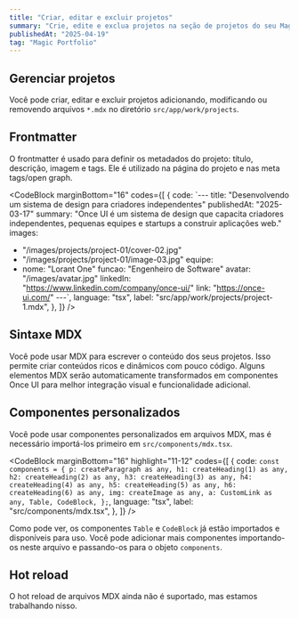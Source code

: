 ```yaml
---
title: "Criar, editar e excluir projetos"
summary: "Crie, edite e exclua projetos na seção de projetos do seu Magic Portfolio."
publishedAt: "2025-04-19"
tag: "Magic Portfolio"
---
```


## Gerenciar projetos

Você pode criar, editar e excluir projetos adicionando, modificando ou removendo arquivos `*.mdx` no diretório `src/app/work/projects`.

## Frontmatter

O frontmatter é usado para definir os metadados do projeto: título, descrição, imagem e tags. Ele é utilizado na página do projeto e nas meta tags/open graph.

<CodeBlock
  marginBottom="16"
  codes={[
    {
      code: `---
title: "Desenvolvendo um sistema de design para criadores independentes"
publishedAt: "2025-03-17"
summary: "Once UI é um sistema de design que capacita criadores independentes, pequenas equipes e startups a construir aplicações web."
images:
  - "/images/projects/project-01/cover-02.jpg"
  - "/images/projects/project-01/image-03.jpg"
equipe:
  - nome: "Lorant One"
    funcao: "Engenheiro de Software"
    avatar: "/images/avatar.jpg"
    linkedIn: "https://www.linkedin.com/company/once-ui/"
link: "https://once-ui.com/"
---`,
      language: "tsx",
      label: "src/app/work/projects/project-1.mdx",
    },
  ]}
/>

## Sintaxe MDX

Você pode usar MDX para escrever o conteúdo dos seus projetos. Isso permite criar conteúdos ricos e dinâmicos com pouco código. Alguns elementos MDX serão automaticamente transformados em componentes Once UI para melhor integração visual e funcionalidade adicional.

## Componentes personalizados

Você pode usar componentes personalizados em arquivos MDX, mas é necessário importá-los primeiro em `src/components/mdx.tsx`.

<CodeBlock
  marginBottom="16"
  highlight="11-12"
  codes={[
    {
      code: `const components = {
    p: createParagraph as any,
    h1: createHeading(1) as any,
    h2: createHeading(2) as any,
    h3: createHeading(3) as any,
    h4: createHeading(4) as any,
    h5: createHeading(5) as any,
    h6: createHeading(6) as any,
    img: createImage as any,
    a: CustomLink as any,
    Table,
    CodeBlock,
};`,
      language: "tsx",
      label: "src/components/mdx.tsx",
    },
  ]}
/>

Como pode ver, os componentes `Table` e `CodeBlock` já estão importados e disponíveis para uso. Você pode adicionar mais componentes importando-os neste arquivo e passando-os para o objeto `components`.

## Hot reload

O hot reload de arquivos MDX ainda não é suportado, mas estamos trabalhando nisso.

